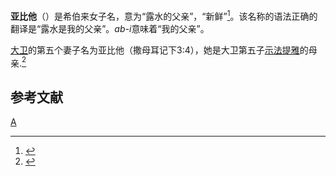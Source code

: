 '''亚比他'''（{{lang-he|אֲבִיטַל}}）是希伯来女子名，意为“露水的父亲”，“新鲜”<ref>{{cite web|url=http://www.ccel.org/e/easton/ebd/ebd/T0000000.html#T0000048|title=A|work=Illustrated Bible Dictionary|author=M. G. Easton|year=1897|accessdate=2008-09-27|archive-date=2009-04-20|archive-url=https://web.archive.org/web/20090420133044/http://www.ccel.org/e/easton/ebd/ebd/T0000000.html#T0000048|dead-url=no}}</ref>。该名称的语法正确的翻译是“露水是我的父亲”。''ab-i''意味着“我的父亲”。 

[[大卫|大卫]]的第五个妻子名为亚比他（撒母耳记下3:4），她是大卫第五子[[示法提雅|示法提雅]]的母亲.<ref>{{bibleverse|撒母耳记下|3:4}}</ref>

==参考文献==
{{reflist}}

{{Eastons|wstitle=Abital}}

[[Category:圣经人物|A]]